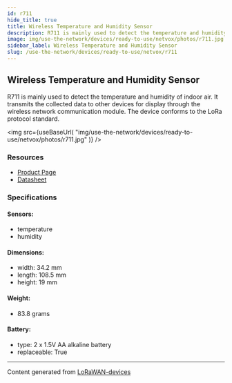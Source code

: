 ```yaml
---
id: r711
hide_title: true
title: Wireless Temperature and Humidity Sensor
description: R711 is mainly used to detect the temperature and humidity of indoor air. It transmits the collected data to other devices for display through the wireless network communication module. The device conforms to the LoRa protocol standard.
image: img/use-the-network/devices/ready-to-use/netvox/photos/r711.jpg
sidebar_label: Wireless Temperature and Humidity Sensor
slug: /use-the-network/devices/ready-to-use/netvox/r711
---
```



## Wireless Temperature and Humidity Sensor

R711 is mainly used to detect the temperature and humidity of indoor air. It transmits the collected data to other devices for display through the wireless network communication module. The device conforms to the LoRa protocol standard.

<img
src={useBaseUrl(
"img/use-the-network/devices/ready-to-use/netvox/photos/r711.jpg"
)}
/>

### Resources

- [Product Page](http://www.netvox.com.tw/product.asp?pro=R711)
- [Datasheet](http://www.netvox.com.tw/um/R711/R711datasheet.pdf)

### Specifications

#### Sensors:
- temperature
- humidity
#### Dimensions:
- width: 34.2 mm
- length: 108.5 mm
- height: 19 mm
#### Weight: 
- 83.8 grams
#### Battery: 
- type: 2 x 1.5V AA alkaline battery
- replaceable: True



---
Content generated from [LoRaWAN-devices](https://github.com/TheThingsNetwork/lorawan-devices)